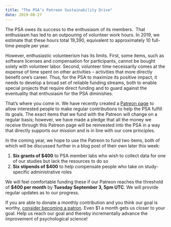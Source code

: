 ```yaml
---
title: "The PSA’s Patreon Sustainability Drive"
date: 2019-08-27
---
```


<span style="font-weight:400;">The PSA owes its success to the enthusiasm of its members.  That enthusiasm has led to an outpouring of volunteer work hours. In 2019, we estimate that these hours total 19,390, equivalent to approximately 10 full-time people per year. </span>

<span style="font-weight:400;">However, enthusiastic volunteerism has its limits. First, some items, such as software licenses and compensation for participants, cannot be bought solely with volunteer labor. Second, volunteer time necessarily comes at the expense of time spent on other activities -- activities that more directly benefit one’s career. Thus, for the PSA to maximize its positive impact, it needs to develop a broad set of reliable funding streams, both to enable special projects that require direct funding and to guard against the eventuality that enthusiasm for the PSA diminishes.</span>

<span style="font-weight:400;">That’s where you come in. We have recently created a </span><a href="https://www.patreon.com/psysciacc" target="_blank" rel="noopener">Patreon page</a><span style="font-weight:400;"> to allow interested people to make regular contributions to help the PSA fulfill its goals. The exact items that we fund with the Patreon will change on a regular basis; however, we have made a pledge that all the money we receive through this Patreon page will be reinvested into the PSA in a way that directly supports our mission and is in line with our core principles.</span>

<span style="font-weight:400;">In the coming year, we hope to use the Patreon to fund two items, both of which will be discussed further in a blog post of their own later this week:</span>
<ol>
	<li style="font-weight:400;"><b>Six grants of $400</b><span style="font-weight:400;"> to PSA member labs who wish to collect data for one of our studies but lack the resources to do so</span></li>
	<li style="font-weight:400;"><b>Six stipends of $400</b><span style="font-weight:400;"> to help compensate people who take on study-specific administrative roles</span></li>
</ol>
<span style="font-weight:400;">We will feel comfortable funding these if our Patreon reaches the threshold of </span><b>$400 per month</b><span style="font-weight:400;"> by </span><b>Tuesday September 3, 5pm UTC</b><span style="font-weight:400;">. We will provide regular updates as to our progress.</span>

<span style="font-weight:400;">If you are able to donate a monthly contribution and you think our goal is worthy, </span><a href="https://www.patreon.com/psysciacc" target="_blank" rel="noopener">consider becoming a patron</a><span style="font-weight:400;">. Even $1 a month gets us closer to your goal. Help us reach our goal and thereby incrementally advance the improvement of psychological science!</span>
